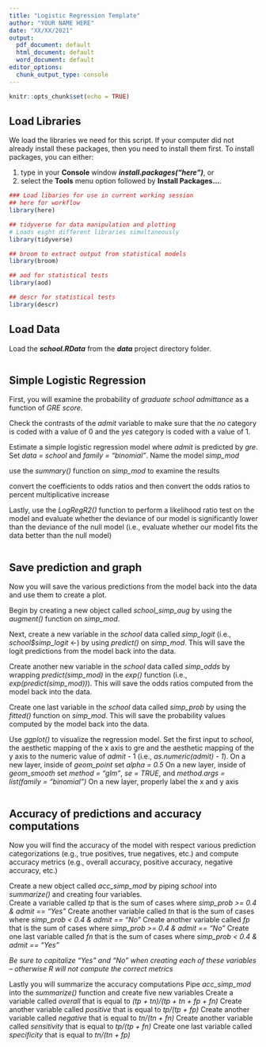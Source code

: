 ---
title: "Logistic Regression Template"
author: "YOUR NAME HERE"
date: "XX/XX/2021"
output:
  pdf_document: default
  html_document: default
  word_document: default
editor_options:
  chunk_output_type: console
---

```{r setup, include=FALSE}
knitr::opts_chunk$set(echo = TRUE)
```

## Load Libraries

We load the libraries we need for this script.  If your computer did not already install these packages, then you need to install them first.  To install packages, you can either: 

1. type in your **Console** window _**install.packages("here")**_, or 
2. select the **Tools** menu option followed by **Install Packages...**.

```{r libraries, message=FALSE}
### Load libaries for use in current working session
## here for workflow
library(here)

## tidyverse for data manipulation and plotting
# Loads eight different libraries simultaneously
library(tidyverse)

## broom to extract output from statistical models
library(broom) 

## aod for statistical tests
library(aod)

## descr for statistical tests
library(descr)
```

## Load Data

Load the _**school.RData**_ from the _**data**_ project directory folder.

```{r data}

```

## Simple Logistic Regression

First, you will examine the probability of _graduate school admittance_ as a function of _GRE score_.

Check the contrasts of the *admit* variable to make sure that the *no* category is coded with a value of 0 and the *yes* category is coded with a value of 1.

Estimate a simple logistic regression model where *admit* is predicted by *gre*.  Set *data = school* and *family = "binomial"*.  Name the model *simp_mod*

use the _summary()_ function on *simp_mod* to examine the results

convert the coefficients to odds ratios and then convert the odds ratios to percent multiplicative increase

Lastly, use the _LogRegR2()_ function to perform a likelihood ratio test on the model and evaluate whether the deviance of our model is significantly lower than the deviance of the null model (i.e., evaluate whether our model fits the data better than the null model)

```{r simpLog}

```

## Save prediction and graph

Now you will save the various predictions from the model back into the data and use them to create a plot.

Begin by creating a new object called *school_simp_aug* by using the _augment()_ function on *simp_mod*.

Next, create a new variable in the *school* data called *simp_logit* (i.e., *school$simp_logit* <-) by using _predict()_ on *simp_mod*.  This will save the logit predictions from the model back into the data.

Create another new variable in the *school* data called *simp_odds* by wrapping *predict(simp_mod)* in the _exp()_ function (i.e., *exp(predict(simp_mod))*).  This will save the odds ratios computed from the model back into the data.

Create one last variable in the *school* data called *simp_prob* by using the _fitted()_ function on *simp_mod*.  This will save the probability values computed by the model back into the data.

Use _ggplot()_ to visualize the regression model.  Set the first input to *school*, the aesthetic mapping of the x axis to gre and the aesthetic mapping of the y axis to the numeric value of *admit* - 1 (i.e., *as.numeric(admit) - 1*).
On a new layer, inside of _geom_point_ set *alpha = 0.5*
On a new layer, inside of _geom_smooth_ set *method = "glm"*, *se = TRUE*, and *method.args = list(family = "binomial")*
On a new layer, properly label the x and y axis

```{r predict}

```

## Accuracy of predictions and accuracy computations

Now you will find the accuracy of the model with respect various prediction categorizations (e.g., true positives, true negatives, etc.) and compute accuracy metrics (e.g., overall accuracy, positive accuracy, negative accuracy, etc.)

Create a new object called *acc_simp_mod* by piping *school* into _summarize()_ and creating four variables.  
Create a variable called *tp* that is the sum of cases where *simp_prob >= 0.4 & admit == "Yes"*
Create another variable called *tn* that is the sum of cases where *simp_prob < 0.4 & admit == "No"*
Create another variable called *fp* that is the sum of cases where *simp_prob >= 0.4 & admit == "No"*
Create one last variable called *fn* that is the sum of cases where *simp_prob < 0.4 & admit == "Yes"*

*Be sure to capitalize "Yes" and "No" when creating each of these variables -- otherwise R will not compute the correct metrics*

Lastly you will summarize the accuracy computations
Pipe *acc_simp_mod* into the _summarize()_ function and create five new variables
Create a variable called *overall* that is equal to *(tp + tn)/(tp + tn + fp + fn)*
Create another variable called *positive* that is equal to *tp/(tp + fp)*
Create another variable called *negative* that is equal to *tn/(tn + fn)*
Create another variable called *sensitivity* that is equal to *tp/(tp + fn)*
Create one last variable called *specificity* that is equal to *tn/(tn + fp)*

```{r}

```